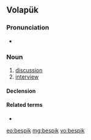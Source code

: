 ==Volapük==

===Pronunciation===
* {{IPA|/besˈpik/|lang=vo}}

===Noun===
{{vo-noun}}

# [[discussion]] 
# [[interview]]

====Declension====
{{vo-decl-noun}}

====Related terms====
* {{l|vo|bespikön}}

[[eo:bespik]]
[[mg:bespik]]
[[vo:bespik]]